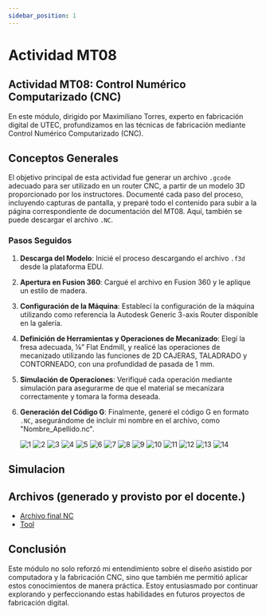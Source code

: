 ```yaml
---
sidebar_position: 1
---
```



# Actividad MT08

## Actividad MT08: Control Numérico Computarizado (CNC)

En este módulo, dirigido por Maximiliano Torres, experto en fabricación digital de UTEC, profundizamos en las técnicas de fabricación mediante Control Numérico Computarizado (CNC).

## Conceptos Generales

El objetivo principal de esta actividad fue generar un archivo `.gcode` adecuado para ser utilizado en un router CNC, a partir de un modelo 3D proporcionado por los instructores. Documenté cada paso del proceso, incluyendo capturas de pantalla, y preparé todo el contenido para subir a la página correspondiente de documentación del MT08. Aquí, también se puede descargar el archivo `.NC`.

### Pasos Seguidos

1. **Descarga del Modelo**: Inicié el proceso descargando el archivo `.f3d` desde la plataforma EDU.
2. **Apertura en Fusion 360**: Cargué el archivo en Fusion 360 y le aplique un estilo de madera.

3. **Configuración de la Máquina**: Establecí la configuración de la máquina utilizando como referencia la Autodesk Generic 3-axis Router disponible en la galería.

4. **Definición de Herramientas y Operaciones de Mecanizado**: Elegí la fresa adecuada, ⅛” Flat Endmill, y realicé las operaciones de mecanizado utilizando las funciones de 2D CAJERAS, TALADRADO y CONTORNEADO, con una profundidad de pasada de 1 mm.

5. **Simulación de Operaciones**: Verifiqué cada operación mediante simulación para asegurarme de que el material se mecanizara correctamente y tomara la forma deseada.

6. **Generación del Código G**: Finalmente, generé el código G en formato `.NC`, asegurándome de incluir mi nombre en el archivo, como "Nombre_Apellido.nc".

   ![1](../../../img/MT08/2.png)
   ![2](../../../img/MT08/02.png)
   ![3](../../../img/MT08/2.png)
   ![4](../../../img/MT08/03.png)
   ![5](../../../img/MT08/3.png)
   ![6](../../../img/MT08/04.png)
   ![7](../../../img/MT08/4.png)
   ![8](../../../img/MT08/5.png)
   ![9](../../../img/MT08/6.png)
   ![10](../../../img/MT08/7.png)
   ![11](../../../img/MT08/8.png)
   ![12](../../../img/MT08/9.png)
   ![13](../../../img/MT08/10.png)
   ![14](../../../img/MT08/11.png)

## Simulacion

<ReactPlayer controls url="/EDFI/video/MT08/final.mp4" />

## Archivos (generado y provisto por el docente.)

- [Archivo final NC](../../../img/MT08/MathiasRodriguez.nc)
- [Tool](../../../img/MT08/f360-easel.cps)

## Conclusión

Este módulo no solo reforzó mi entendimiento sobre el diseño asistido por computadora y la fabricación CNC, sino que también me permitió aplicar estos conocimientos de manera práctica. Estoy entusiasmado por continuar explorando y perfeccionando estas habilidades en futuros proyectos de fabricación digital.
